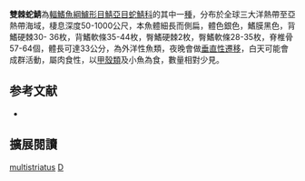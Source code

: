 {{Speciesbox 
| genus = Diplospinus
| species = multistriatus
| status = LC
| status_system = IUCN3.1
| authority = [[Maul|Maul]], 1948
| synonyms = 
}}
'''雙棘蛇鯖'''為[[輻鰭魚綱|輻鰭魚綱]][[鱸形目|鱸形目]][[鯖亞目|鯖亞目]][[蛇鯖科|蛇鯖科]]的其中一[[種|種]]，分布於全球三大洋熱帶至亞熱帶海域，棲息深度50-1000公尺，本魚體細長而側扁，體色銀色，鰭膜黑色，背鰭硬棘30- 36枚，背鰭軟條35-44枚，臀鰭硬棘2枚，臀鰭軟條28-35枚，脊椎骨57-64個，體長可達33公分，為外洋性魚類，夜晚會做[[晝夜垂直遷移|垂直性遷移]]，白天可能會成群活動，屬肉食性，以[[甲殼類|甲殼類]]及小魚為食，數量相對少見。

== 参考文献 ==
{{reflist}}
*{{FishBase_species|genus=Diplospinus|species=multistriatus|year=2012|month=7}}

== 擴展閱讀 == 
{{refbegin}}
{{wikispecies-inline|Diplospinus multistriatus|雙棘蛇鯖}}
{{refend}}
{{Taxonbar|from=Q955279}}

[[Category:雙棘蛇鯖屬|multistriatus]]
[[Category:1948年描述的鱼类|D]]


{{鱸形目小作品}}